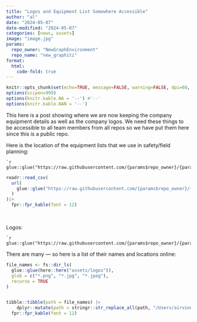 ```yaml
---
title: "Logos and Equipment List Somewhere Accessible"
author: "al"
date: "2024-05-07"
date-modified: "2024-05-07"
categories: [news, assets]
image: "image.jpg"
params:
  repo_owner: "NewGraphEnvironment"
  repo_name: "new_graphiti"
format: 
  html:
    code-fold: true
---
```



```r
knitr::opts_chunk$set(echo=TRUE, message=FALSE, warning=FALSE, dpi=60, out.width = "100%")
options(scipen=999)
options(knitr.kable.NA = '--') #'--'
options(knitr.kable.NAN = '--')
```


This here is a post showing where we are now keeping the company equipment details as well as the company logos. We need these
things to be accessible to all team members from all repos so we have put them here since this is a public repo. 


Here is the location of the equipment lists that we use in safety/field planning:

    `r glue::glue("https://raw.githubusercontent.com/{params$repo_owner}/{params$repo_name}/main/assets/equipment.csv")`

```r
readr::read_csv(
  url(
    glue::glue("https://raw.githubusercontent.com/{params$repo_owner}/{params$repo_name}/main/assets/equipment.csv")
  )
)|> 
  fpr::fpr_kable(font = 12)
```

<br>


Logos:

    `r glue::glue("https://raw.githubusercontent.com/{params$repo_owner}/{params$repo_name}/main/assets/logos")`
    
    
There are many --- so here is a list of their names and locations online:

```r
file_names <- fs::dir_ls(
  glue::glue(here::here("assets/logos")),
  glob = c("*.png", "*.jpg", "*.jpeg"),
  recurse = TRUE
) 


tibble::tibble(path = file_names) |> 
    dplyr::mutate(path = stringr::str_replace_all(path, "/Users/airvine/Projects/repo/new_graphiti", "https://github.com/NewGraphEnvironment/new_graphiti/tree/main")) |> 
  fpr::fpr_kable(font = 12)

```

